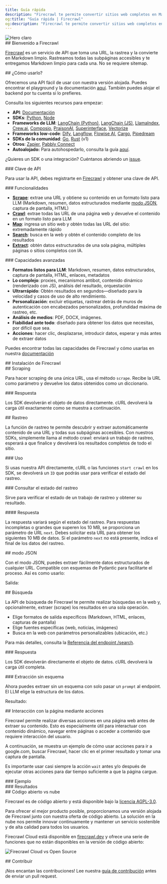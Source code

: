 ```yaml
---
title: Guía rápida
description: "Firecrawl te permite convertir sitios web completos en Markdown listo para LLM"
og:title: "Guía rápida | Firecrawl"
og:description: "Firecrawl te permite convertir sitios web completos en Markdown listo para LLM"
---
```



<img className="block" src="/images/turn-websites-into-llm-ready-data--firecrawl.png" alt="Hero claro" />

<div id="welcome-to-firecrawl">
  ## Bienvenido a Firecrawl
</div>

[Firecrawl](https://firecrawl.dev?ref=github) es un servicio de API que toma una URL, la rastrea y la convierte en Markdown limpio. Rastreamos todas las subpáginas accesibles y te entregamos Markdown limpio para cada una. No se requiere sitemap.

<div id="how-to-use-it">
  ## ¿Cómo usarlo?
</div>

Ofrecemos una API fácil de usar con nuestra versión alojada. Puedes encontrar el playground y la documentación [aquí](https://firecrawl.dev/playground). También puedes alojar el backend por tu cuenta si lo prefieres.

Consulta los siguientes recursos para empezar:

* **API**: [Documentación](https://docs.firecrawl.dev/api-reference/introduction)
* **SDKs**: [Python](https://docs.firecrawl.dev/sdks/python), [Node](https://docs.firecrawl.dev/sdks/node)
* **Frameworks de LLM**: [LangChain (Python)](https://python.langchain.com/docs/integrations/document_loaders/firecrawl/), [LangChain (JS)](https://js.langchain.com/docs/integrations/document_loaders/web_loaders/firecrawl), [LlamaIndex](https://docs.llamaindex.ai/en/latest/examples/data_connectors/WebPageDemo/#using-firecrawl-reader), [Crew.ai](https://docs.crewai.com/), [Composio](https://composio.dev/tools/firecrawl/all), [PraisonAI](https://docs.praison.ai/firecrawl/), [Superinterface](https://superinterface.ai/docs/assistants/functions/firecrawl), [Vectorize](https://docs.vectorize.io/integrations/source-connectors/firecrawl)
* **Frameworks low-code**: [Dify](https://dify.ai/blog/dify-ai-blog-integrated-with-firecrawl), [Langflow](https://docs.langflow.org/), [Flowise AI](https://docs.flowiseai.com/integrations/langchain/document-loaders/firecrawl), [Cargo](https://docs.getcargo.io/integration/firecrawl), [Pipedream](https://pipedream.com/apps/firecrawl/)
* **SDKs de la comunidad**: [Go](https://docs.firecrawl.dev/sdks/go), [Rust](https://docs.firecrawl.dev/sdks/rust) (v1)
* **Otros**: [Zapier](https://zapier.com/apps/firecrawl/integrations), [Pabbly Connect](https://www.pabbly.com/connect/integrations/firecrawl/)
* **Autoalojado:** Para autohospedarlo, consulta la guía [aquí](/es/contributing/self-host).

¿Quieres un SDK o una integración? Cuéntanos abriendo un [issue](https://github.com/firecrawl/firecrawl/issues).

<div id="api-key">
  ### Clave de API
</div>

Para usar la API, debes registrarte en [Firecrawl](https://firecrawl.dev) y obtener una clave de API.

<div id="features">
  ### Funcionalidades
</div>

* [**Scrape**](#scraping): extrae una URL y obtiene su contenido en un formato listo para LLM (Markdown, resumen, datos estructurados mediante [modo JSON](#json-mode), captura de pantalla, HTML)
* [**Crawl**](#crawling): extrae todas las URL de una página web y devuelve el contenido en un formato listo para LLM
* [**Map**](/es/features/map): ingresa un sitio web y obtén todas las URL del sitio: extremadamente rápido
* [**Search**](/es/features/search): busca en la web y obtén el contenido completo de los resultados
* [**Extract**](/es/features/extract): obtén datos estructurados de una sola página, múltiples páginas o sitios completos con IA.

<div id="powerful-capabilities">
  ### Capacidades avanzadas
</div>

* **Formatos listos para LLM**: Markdown, resumen, datos estructurados, captura de pantalla, HTML, enlaces, metadatos
* **Lo complejo**: proxies, mecanismos antibot, contenido dinámico (renderizado con JS), análisis del resultado, orquestación
* **Ultrarrápido**: Obtén resultados en segundos—diseñado para la velocidad y casos de uso de alto rendimiento.
* **Personalización**: excluir etiquetas, rastrear detrás de muros de autenticación con encabezados personalizados, profundidad máxima de rastreo, etc.
* **Análisis de medios**: PDF, DOCX, imágenes.
* **Fiabilidad ante todo**: diseñado para obtener los datos que necesitas, por difícil que sea.
* **Acciones**: hacer clic, desplazarse, introducir datos, esperar y más antes de extraer datos

Puedes encontrar todas las capacidades de Firecrawl y cómo usarlas en nuestra [documentación](https://docs.firecrawl.dev/api-reference/v2-introduction)

<div id="installing-firecrawl">
  ## Instalación de Firecrawl
</div>

<CodeGroup>
  <InstallationPython />

  <InstallationNode />
</CodeGroup>

<div id="scraping">
  ## Scraping
</div>

Para hacer scraping de una única URL, usa el método `scrape`. Recibe la URL como parámetro y devuelve los datos obtenidos como un diccionario.

<CodeGroup>
  <ScrapePython />

  <ScrapeNode />

  <ScrapeCURL />
</CodeGroup>

<div id="response">
  ### Respuesta
</div>

Los SDK devolverán el objeto de datos directamente. cURL devolverá la carga útil exactamente como se muestra a continuación.

<ScrapeResponse />

<div id="crawling">
  ## Rastreo
</div>

La función de rastreo te permite descubrir y extraer automáticamente contenido de una URL y todas sus subpáginas accesibles. Con nuestros SDKs, simplemente llama al método crawl: enviará un trabajo de rastreo, esperará a que finalice y devolverá los resultados completos de todo el sitio.

<div id="usage">
  ### Uso
</div>

<CodeGroup>
  <CrawlPython />

  <CrawlNode />

  <CrawlCURL />
</CodeGroup>

Si usas nuestra API directamente, cURL o las funciones `start crawl` en los SDK, se devolverá un `ID` que podrás usar para verificar el estado del rastreo.

<CrawlAsyncOutput />

<div id="get-crawl-status">
  ### Consultar el estado del rastreo
</div>

Sirve para verificar el estado de un trabajo de rastreo y obtener su resultado.

<CodeGroup>
  <GetCrawlJobPython />

  <GetCrawlJobNode />

  <GetCrawlJobCURL />
</CodeGroup>

<div id="response">
  #### Respuesta
</div>

La respuesta variará según el estado del rastreo. Para respuestas incompletas o grandes que superen los 10 MB, se proporciona un parámetro de URL `next`. Debes solicitar esta URL para obtener los siguientes 10 MB de datos. Si el parámetro `next` no está presente, indica el final de los datos del rastreo.

<CodeGroup>
  <GetCrawlJobOutputScraping />

  <GetCrawlJobOutputCompleted />
</CodeGroup>

<div id="json-mode">
  ## modo JSON
</div>

Con el modo JSON, puedes extraer fácilmente datos estructurados de cualquier URL. Compatible con esquemas de Pydantic para facilitarte el proceso. Así es como usarlo:

<CodeGroup>
  <ScrapeJsonPython />

  <ScrapeJsonNode />

  <ScrapeJsonCURL />
</CodeGroup>

Salida:

<ScrapeJsonOutput />

<div id="search">
  ## Búsqueda
</div>

La API de búsqueda de Firecrawl te permite realizar búsquedas en la web y, opcionalmente, extraer (scrape) los resultados en una sola operación.

* Elige formatos de salida específicos (Markdown, HTML, enlaces, capturas de pantalla)
* Elige fuentes específicas (web, noticias, imágenes)
* Busca en la web con parámetros personalizables (ubicación, etc.)

Para más detalles, consulta la [Referencia del endpoint /search](/es/api-reference/endpoint/search).

<CodeGroup>
  <SearchPython />

  <SearchNode />

  <SearchCURL />
</CodeGroup>

<div id="response">
  ### Respuesta
</div>

Los SDK devolverán directamente el objeto de datos. cURL devolverá la carga útil completa.

<SearchResponse />

<div id="extracting-without-schema">
  ### Extracción sin esquema
</div>

Ahora puedes extraer sin un esquema con solo pasar un `prompt` al endpoint. El LLM elige la estructura de los datos.

<CodeGroup>
  <ScrapeJsonNoSchemaPython />

  <ScrapeJsonNoSchemaNode />

  <ScrapeJsonNoSchemaCURL />
</CodeGroup>

Resultado:

<ScrapeJsonNoSchemaOutput />

<div id="interacting-with-the-page-with-actions">
  ## Interacción con la página mediante acciones
</div>

Firecrawl permite realizar diversas acciones en una página web antes de extraer su contenido. Esto es especialmente útil para interactuar con contenido dinámico, navegar entre páginas o acceder a contenido que requiere interacción del usuario.

A continuación, se muestra un ejemplo de cómo usar acciones para ir a google.com, buscar Firecrawl, hacer clic en el primer resultado y tomar una captura de pantalla.

Es importante usar casi siempre la acción `wait` antes y/o después de ejecutar otras acciones para dar tiempo suficiente a que la página cargue.

<div id="example">
  ### Ejemplo
</div>

<CodeGroup>
  <ScrapeActionsPython />

  <ScrapeActionsNode />

  <ScrapeActionsCURL />
</CodeGroup>

<div id="output">
  ### Resultados
</div>

<CodeGroup>
  <ScrapeActionsOutput />
</CodeGroup>

<div id="open-source-vs-cloud">
  ## Código abierto vs nube
</div>

Firecrawl es de código abierto y está disponible bajo la [licencia AGPL-3.0](https://github.com/mendableai/firecrawl/blob/main/LICENSE).

Para ofrecer el mejor producto posible, proporcionamos una versión alojada de Firecrawl junto con nuestra oferta de código abierto. La solución en la nube nos permite innovar continuamente y mantener un servicio sostenible y de alta calidad para todos los usuarios.

Firecrawl Cloud está disponible en [firecrawl.dev](https://firecrawl.dev) y ofrece una serie de funciones que no están disponibles en la versión de código abierto:

![Firecrawl Cloud vs Open Source](./images/open-source-cloud.png)

<div id="contributing">
  ## Contribuir
</div>

¡Nos encantan las contribuciones! Lee nuestra [guía de contribución](https://github.com/mendableai/firecrawl/blob/main/CONTRIBUTING.md) antes de enviar un pull request.